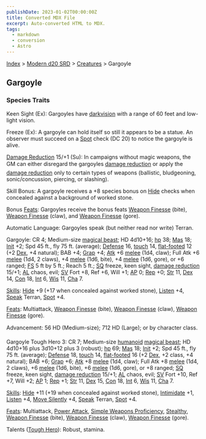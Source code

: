 ```yaml
---
publishDate: 2023-01-02T00:00:00Z
title: Converted MDX File
excerpt: Auto-converted HTML to MDX.
tags:
  - markdown
  - conversion
  - Astro
---
```






[Index](-index) > [Modern d20 SRD](modern-d20-srd-index) > [Creatures](modern-d20-srd-creatures-index) > Gargoyle




## Gargoyle


### Species Traits


Keen Sight (Ex): Gargoyles have [darkvision](modern-d20-srd-special-abilities-darkvision) with a range of 60 feet and low-light vision.


Freeze (Ex): A gargoyle can hold itself so still it appears to be a statue. An observer must succeed on a [Spot](modern-d20-srd-skills-spot) check (DC 20) to notice the gargoyle is alive.


[Damage Reduction](modern-d20-srd-special-abilities-damage-reduction) 15/+1 (Su): In campaigns without magic weapons, the GM can either disregard the gargoyles [damage reduction](modern-d20-srd-special-abilities-damage-reduction) or apply the [damage reduction](modern-d20-srd-special-abilities-damage-reduction) only to certain types of weapons (ballistic, bludgeoning, sonic/concussion, piercing, or slashing).


Skill Bonus: A gargoyle receives a +8 species bonus on [Hide](modern-d20-srd-skills-hide) checks when concealed against a background of worked stone.


Bonus [Feats](modern-d20-srd-feats-index): Gargoyles receive the bonus feats [Weapon Finesse](modern-d20-srd-feats-weapon-finesse) (bite), [Weapon Finesse](modern-d20-srd-feats-weapon-finesse) (claw), and [Weapon Finesse](modern-d20-srd-feats-weapon-finesse) (gore).


Automatic Language: Gargoyles speak (but neither read nor write) Terran.


Gargoyle: CR 4; Medium-size [magical beast](modern-d20-srd-creature-types-magical-beast); HD 4d10+16; [hp](modern-d20-srd-combat-hit-points) 38; [Mas](modern-d20-srd-creatures-creature-overview) 18; [Init](modern-d20-srd-combat-initiative) +2; Spd 45 ft., fly 75 ft. (average); [Defense](modern-d20-srd-combat-defense) 16, [touch](modern-d20-srd-combat-attack-actions) 14, [flat-footed](modern-d20-srd-combat-surprise) 12 (+2 [Dex](modern-d20-srd-basics-ability-scores), +4 natural); BAB +4; [Grap](modern-d20-srd-combat-grapple) +4; [Atk](modern-d20-srd-combat-attack-roll) +6 [melee](modern-d20-srd-combat-attack-roll) (1d4, claw); Full Atk +6 [melee](modern-d20-srd-combat-attack-roll) (1d4, 2 claws), +4 [melee](modern-d20-srd-combat-attack-roll) (1d6, bite), +4 [melee](modern-d20-srd-combat-attack-roll) (1d6, gore), or +6 ranged; [FS](modern-d20-srd-creatures-creature-overview) 5 ft by 5 ft.; Reach 5 ft.; [SQ](modern-d20-srd-creatures-creature-overview) freeze, keen sight, [damage reduction](modern-d20-srd-special-abilities-damage-reduction) 15/+1; [AL](modern-d20-srd-basics-allegiances) chaos, evil; [SV](modern-d20-srd-basics-saving-throws) Fort +8, Ref +6, Will +1; [AP](modern-d20-srd-creatures-creature-overview) 0; [Rep](modern-d20-srd-creatures-creature-overview) +0; [Str](modern-d20-srd-basics-ability-scores) 11, [Dex](modern-d20-srd-basics-ability-scores) 14, [Con](modern-d20-srd-basics-ability-scores) 18, [Int](modern-d20-srd-basics-ability-scores) 6, [Wis](modern-d20-srd-basics-ability-scores) 11, [Cha](modern-d20-srd-basics-ability-scores) 7.


[Skills](modern-d20-srd-skills-index): [Hide](modern-d20-srd-skills-hide) +9 (+17 when concealed against worked stone), [Listen](modern-d20-srd-skills-listen) +4, [Speak](modern-d20-srd-skills-speak-language) Terran, [Spot](modern-d20-srd-skills-spot) +4.


[Feats](modern-d20-srd-feats-index): Multiattack, [Weapon Finesse](modern-d20-srd-feats-weapon-finesse) (bite), [Weapon Finesse](modern-d20-srd-feats-weapon-finesse) (claw), [Weapon Finesse](modern-d20-srd-feats-weapon-finesse) (gore).


Advancement: 56 HD (Medium-size); 712 HD (Large); or by character class.


Gargoyle Tough Hero 3: CR 7; Medium-size [humanoid](modern-d20-srd-creature-types-humanoid) [magical beast](modern-d20-srd-creature-types-magical-beast); HD 4d10+16 plus 3d10+12 plus 3 (robust); [hp](modern-d20-srd-combat-hit-points) 69; [Mas](modern-d20-srd-creatures-creature-overview) 18; [Init](modern-d20-srd-combat-initiative) +2; Spd 45 ft., fly 75 ft. (average); [Defense](modern-d20-srd-combat-defense) 18, [touch](modern-d20-srd-combat-attack-actions) 14, [flat-footed](modern-d20-srd-combat-surprise) 16 (+2 [Dex](modern-d20-srd-basics-ability-scores), +2 class, +4 natural); BAB +6; [Grap](modern-d20-srd-combat-grapple) +6; [Atk](modern-d20-srd-combat-attack-roll) +8 [melee](modern-d20-srd-combat-attack-roll) (1d4, claw); Full Atk +8 [melee](modern-d20-srd-combat-attack-roll) (1d4, 2 claws), +6 [melee](modern-d20-srd-combat-attack-roll) (1d6, bite), +6 [melee](modern-d20-srd-combat-attack-roll) (1d6, gore), or +8 ranged; [SQ](modern-d20-srd-creatures-creature-overview) freeze, keen sight, [damage reduction](modern-d20-srd-special-abilities-damage-reduction) 15/+1; [AL](modern-d20-srd-basics-allegiances) chaos, evil; [SV](modern-d20-srd-basics-saving-throws) Fort +10, Ref +7, Will +2; [AP](modern-d20-srd-creatures-creature-overview) 1; [Rep](modern-d20-srd-creatures-creature-overview) +1; [Str](modern-d20-srd-basics-ability-scores) 11, [Dex](modern-d20-srd-basics-ability-scores) 15, [Con](modern-d20-srd-basics-ability-scores) 18, [Int](modern-d20-srd-basics-ability-scores) 6, [Wis](modern-d20-srd-basics-ability-scores) 11, [Cha](modern-d20-srd-basics-ability-scores) 7.


[Skills](modern-d20-srd-skills-index): [Hide](modern-d20-srd-skills-hide) +11 (+19 when concealed against worked stone), [Intimidate](modern-d20-srd-skills-intimidate) +1, [Listen](modern-d20-srd-skills-listen) +4, [Move Silently](modern-d20-srd-skills-move-silently) +4, [Speak](modern-d20-srd-skills-speak-language) Terran, [Spot](modern-d20-srd-skills-spot) +4.


[Feats](modern-d20-srd-feats-index): Multiattack, [Power Attack](modern-d20-srd-feats-power-attack), [Simple Weapons Proficiency](modern-d20-srd-feats-simple-weapons-proficiency), [Stealthy](modern-d20-srd-feats-stealthy), [Weapon Finesse](modern-d20-srd-feats-weapon-finesse) (bite), [Weapon Finesse](modern-d20-srd-feats-weapon-finesse) (claw), [Weapon Finesse](modern-d20-srd-feats-weapon-finesse) (gore).


Talents ([Tough Hero](modern-d20-srd-classes-basic-tough-hero)): Robust, stamina.



